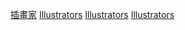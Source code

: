 {{Commons category|Illustrators by country}}

[[Category:插畫家|]]
[[Category:各國職業人物|Illustrators]]
[[Category:各國藝術職業人物|Illustrators]]
[[Category:按國籍分類|Illustrators]]